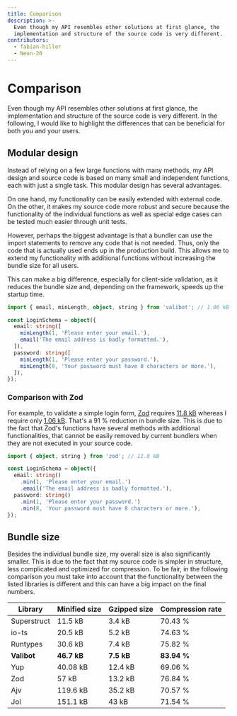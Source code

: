 ```yaml
---
title: Comparison
description: >-
  Even though my API resembles other solutions at first glance, the
  implementation and structure of the source code is very different.
contributors:
  - fabian-hiller
  - Neon-20
---
```


# Comparison

Even though my API resembles other solutions at first glance, the implementation and structure of the source code is very different. In the following, I would like to highlight the differences that can be beneficial for both you and your users.

## Modular design

Instead of relying on a few large functions with many methods, my API design and source code is based on many small and independent functions, each with just a single task. This modular design has several advantages.

On one hand, my functionality can be easily extended with external code. On the other, it makes my source code more robust and secure because the functionality of the individual functions as well as special edge cases can be tested much easier through unit tests.

However, perhaps the biggest advantage is that a bundler can use the import statements to remove any code that is not needed. Thus, only the code that is actually used ends up in the production build. This allows me to extend my functionality with additional functions without increasing the bundle size for all users.

This can make a big difference, especially for client-side validation, as it reduces the bundle size and, depending on the framework, speeds up the startup time.

```ts
import { email, minLength, object, string } from 'valibot'; // 1.06 kB

const LoginSchema = object({
  email: string([
    minLength(1, 'Please enter your email.'),
    email('The email address is badly formatted.'),
  ]),
  password: string([
    minLength(1, 'Please enter your password.'),
    minLength(8, 'Your password must have 8 characters or more.'),
  ]),
});
```

### Comparison with Zod

For example, to validate a simple login form, [Zod](https://zod.dev/) requires [11.8 kB](https://bundlejs.com/?q=zod&treeshake=%5B%7B+object%2Cstring+%7D%5D) whereas I require only [1.06 kB](https://bundlejs.com/?q=valibot&treeshake=%5B%7B+email%2CminLength%2Cobject%2Cstring+%7D%5D). That's a 91 % reduction in bundle size. This is due to the fact that Zod's functions have several methods with additional functionalities, that cannot be easily removed by current bundlers when they are not executed in your source code.

```ts
import { object, string } from 'zod'; // 11.8 kB

const LoginSchema = object({
  email: string()
    .min(1, 'Please enter your email.')
    .email('The email address is badly formatted.'),
  password: string()
    .min(1, 'Please enter your password.')
    .min(8, 'Your password must have 8 characters or more.'),
});
```

## Bundle size

Besides the individual bundle size, my overall size is also significantly smaller. This is due to the fact that my source code is simpler in structure, less complicated and optimized for compression. To be fair, in the following comparison you must take into account that the functionality between the listed libraries is different and this can have a big impact on the final numbers.

| Library     | Minified size | Gzipped size | Compression rate |
| ----------- | ------------- | ------------ | ---------------- |
| Superstruct | 11.5 kB       | 3.4 kB       | 70.43 %          |
| io-ts       | 20.5 kB       | 5.2 kB       | 74.63 %          |
| Runtypes    | 30.6 kB       | 7.4 kB       | 75.82 %          |
| **Valibot** | **46.7 kB**   | **7.5 kB**   | **83.94 %**      |
| Yup         | 40.08 kB      | 12.4 kB      | 69.06 %          |
| Zod         | 57 kB         | 13.2 kB      | 76.84 %          |
| Ajv         | 119.6 kB      | 35.2 kB      | 70.57 %          |
| Joi         | 151.1 kB      | 43 kB        | 71.54 %          |
